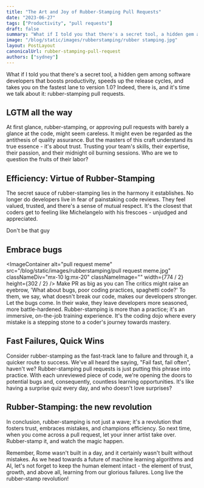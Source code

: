 ```yaml
---
title: "The Art and Joy of Rubber-Stamping Pull Requests"
date: "2023-06-27"
tags: ["Productivity", "pull requests"]
draft: false
summary: "What if I told you that there's a secret tool, a hidden gem among software developers that boosts productivity, speeds up the release cycles, and takes you on the fastest lane to version 1.0? Indeed, there is, and it's time we talk about it: rubber-stamping pull requests."
image: "/blog/static/images/rubberstamping/rubber stamping.jpg"
layout: PostLayout
canonicalUrl: rubber-stamping-pull-request
authors: ["sydney"]
---
```


What if I told you that there's a secret tool, a hidden gem among software developers that boosts productivity, speeds up the release cycles, and takes you on the fastest lane to version 1.0? Indeed, there is, and it's time we talk about it: rubber-stamping pull requests.

<ImageContainer
  alt="untested pull request let me in meme"
  src="/blog/static/images/rubberstamping/untested pull request let me in meme.jpg"
  classNameDiv="mx-10 lg:mx-20"
  classNameImage=""
  width={894}
  height={898}
/>

## LGTM all the way

At first glance, rubber-stamping, or approving pull requests with barely a glance at the code, might seem careless. It might even be regarded as the antithesis of quality assurance. But the masters of this craft understand its true essence - it's about trust. Trusting your team's skills, their expertise, their passion, and their midnight oil burning sessions. Who are we to question the fruits of their labor?

<ImageContainer
  alt="pull request lgtm meme"
  src="/blog/static/images/rubberstamping/pull request lgtm meme.jpg"
  classNameDiv="mx-10 lg:mx-20"
  classNameImage=""
  width={1210}
  height={676}
/>

## Efficiency: Virtue of Rubber-Stamping

<ImageContainer
  alt="approved meme"
  src="/blog/static/images/rubberstamping/approved meme.jpg"
  classNameDiv="mx-10 lg:mx-20"
  classNameImage=""
  width={914}
  height={598}
/>

The secret sauce of rubber-stamping lies in the harmony it establishes. No longer do developers live in fear of painstaking code reviews. They feel valued, trusted, and there's a sense of mutual respect. It's the closest that coders get to feeling like Michelangelo with his frescoes - unjudged and appreciated.

<ImageContainer
  alt="code review meme"
  src="/blog/static/images/rubberstamping/code review meme.jpg"
  classNameDiv="mx-10 lg:mx-20"
  classNameImage=""
  width={774}
  height={1020}
/>
<SubImageText classNameDiv="" classNameText="lg:w-80 ">
  Don't be that guy
</SubImageText>

## Embrace bugs

<ImageContainer
  alt="pull request meme"
  src="/blog/static/images/rubberstamping/pull request meme.jpg"
  classNameDiv="mx-10 lg:mx-20"
  classNameImage=""
  width={774 / 2}
  height={302 / 2}
/>
<SubImageText classNameDiv="" classNameText="lg:w-80 ">
  Make PR as big as you can
</SubImageText>
The critics might raise an eyebrow, 'What about bugs, poor coding practices, spaghetti code?' To
them, we say, what doesn't break our code, makes our developers stronger. Let the bugs come. In
their wake, they leave developers more seasoned, more battle-hardened. Rubber-stamping is more than
a practice; it's an immersive, on-the-job training experience. It's the coding dojo where every
mistake is a stepping stone to a coder's journey towards mastery.

<Callout title="what doesn't break our code, makes our developers stronger" />
<ImageContainer
  alt="pull request approval meme"
  src="/blog/static/images/rubberstamping/pull request approval meme.jpg"
  classNameDiv="mx-10 lg:mx-20"
  classNameImage=""
  width={1194}
  height={664}
/>

## Fast Failures, Quick Wins

Consider rubber-stamping as the fast-track lane to failure and through it, a quicker route to success. We've all heard the saying, "Fail fast, fail often", haven't we? Rubber-stamping pull requests is just putting this phrase into practice. With each unreviewed piece of code, we're opening the doors to potential bugs and, consequently, countless learning opportunities. It's like having a surprise quiz every day, and who doesn't love surprises?

<ImageContainer
  alt="seal of approval pull request meme"
  src="/blog/static/images/rubberstamping/seal of approval pull request meme.jpg"
  classNameDiv="mx-10 lg:mx-20"
  classNameImage=""
  width={1236}
  height={1318}
/>

## Rubber-Stamping: the new revolution

In conclusion, rubber-stamping is not just a wave; it's a revolution that fosters trust, embraces mistakes, and champions efficiency. So next time, when you come across a pull request, let your inner artist take over. Rubber-stamp it, and watch the magic happen.

Remember, Rome wasn't built in a day, and it certainly wasn't built without mistakes. As we head towards a future of machine learning algorithms and AI, let's not forget to keep the human element intact - the element of trust, growth, and above all, learning from our glorious failures. Long live the rubber-stamp revolution!

<ImageContainer
  alt="what is a pr meme"
  src="/blog/static/images/rubberstamping/what is a pr meme.jpg"
  classNameDiv="mx-10 lg:mx-20"
  classNameImage=""
  width={856}
  height={920}
/>
